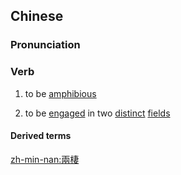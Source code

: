 ==Chinese==
{{zh-forms|s=两栖}}

===Pronunciation===
{{zh-pron
|m=liǎngqī
|c=loeng5 cai1
|mn=lióng-chhe
|cat=v
}}

===Verb===
{{zh-verb}}

# {{lb|zh|biology}} to be [[amphibious]]
# to be [[engaged]] in two [[distinct]] [[field]]s

====Derived terms====
{{zh-der|兩棲類動物|兩棲演員|兩棲作戰|兩棲部隊}}

[[zh-min-nan:兩棲]]